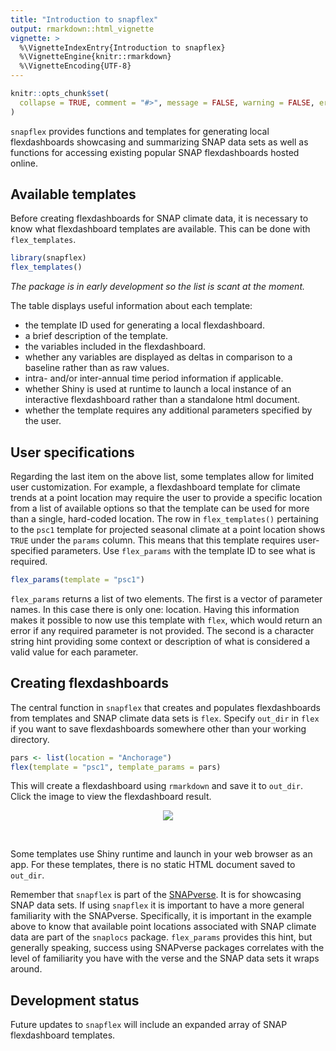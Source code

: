 ```yaml
---
title: "Introduction to snapflex"
output: rmarkdown::html_vignette
vignette: >
  %\VignetteIndexEntry{Introduction to snapflex}
  %\VignetteEngine{knitr::rmarkdown}
  %\VignetteEncoding{UTF-8}
---
```


```r
knitr::opts_chunk$set(
  collapse = TRUE, comment = "#>", message = FALSE, warning = FALSE, error = FALSE, tidy = TRUE, out.width = "100%"
)
```

`snapflex` provides functions and templates for generating local flexdashboards showcasing and summarizing SNAP data sets as well as functions for accessing existing popular SNAP flexdashboards hosted online.

## Available templates

Before creating flexdashboards for SNAP climate data, it is necessary to know what flexdashboard templates are available. This can be done with `flex_templates`.

```r
library(snapflex)
flex_templates()
```

*The package is in early development so the list is scant at the moment.*

The table displays useful information about each template:


* the template ID used for generating a local flexdashboard.
* a brief description of the template.
* the variables included in the flexdashboard.
* whether any variables are displayed as deltas in comparison to a baseline rather than as raw values.
* intra- and/or inter-annual time period information if applicable.
* whether Shiny is used at runtime to launch a local instance of an interactive flexdashboard rather than a standalone html document.
* whether the template requires any additional parameters specified by the user.

## User specifications

Regarding the last item on the above list, some templates allow for limited user customization.
For example, a flexdashboard template for climate trends at a point location may require the user to provide a specific location from a list of available options so that the template can be used for more than a single, hard-coded location.
The row in `flex_templates()` pertaining to the `psc1` template for projected seasonal climate at a point location shows `TRUE` under the `params` column. This means that this template requires user-specified parameters.
Use `flex_params` with the template ID to see what is required.

```r
flex_params(template = "psc1")
```

`flex_params` returns a list of two elements. The first is a vector of parameter names. In this case there is only one: location. Having this information makes it possible to now use this template with `flex`, which would return an error if any required parameter is not provided.
The second is a character string hint providing some context or description of what is considered a valid value for each parameter.

## Creating flexdashboards

The central function in `snapflex` that creates and populates flexdashboards from templates and SNAP climate data sets is `flex`.
Specify `out_dir` in `flex` if you want to save flexdashboards somewhere other than your working directory.

```r
pars <- list(location = "Anchorage")
flex(template = "psc1", template_params = pars)
```

This will create a flexdashboard using `rmarkdown` and save it to `out_dir`. Click the image to view the flexdashboard result.

<a href="https://leonawicz.github.io/snapflex/docs/articles/psc1.html"><p style="text-align:center;"><img src="https://github.com/leonawicz/DataVisExamples/blob/master/packages/snapflex.jpg?raw=true"></a></p><br>

Some templates use Shiny runtime and launch in your web browser as an app. For these templates, there is no static HTML document saved to `out_dir`.

Remember that `snapflex` is part of the [SNAPverse](https://leonawicz.github.io/snapverse/). It is for showcasing SNAP data sets. If using `snapflex` it is important to have a more general familiarity with the SNAPverse. Specifically, it is important in the example above to know that available point locations associated with SNAP climate data are part of the `snaplocs` package. `flex_params` provides this hint, but generally speaking, success using SNAPverse packages correlates with the level of familiarity you have with the verse and the SNAP data sets it wraps around.

## Development status

Future updates to `snapflex` will include an expanded array of SNAP flexdashboard templates.
